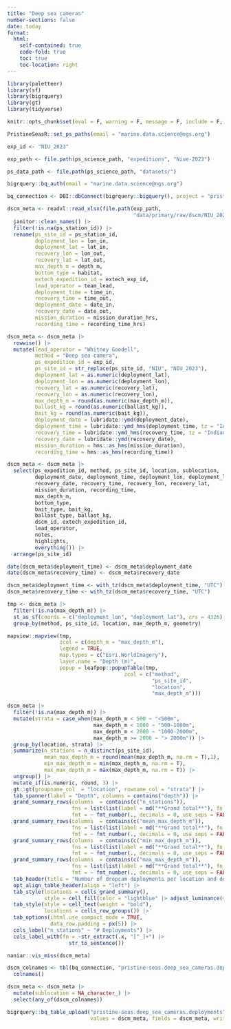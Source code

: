 ```yaml
---
title: "Deep sea cameras"
number-sections: false
date: today
format: 
  html:
    self-contained: true
    code-fold: true
    toc: true
    toc-location: right
---
```


```r
library(paletteer)
library(sf)
library(bigrquery)
library(gt)
library(tidyverse)

knitr::opts_chunk$set(eval = F, warning = F, message = F, include = F, echo = F)

PristineSeasR::set_ps_paths(email = "marine.data.science@ngs.org")

exp_id <- "NIU_2023"

exp_path <- file.path(ps_science_path, "expeditions", "Niue-2023")

ps_data_path <- file.path(ps_science_path, "datasets/")

bigrquery::bq_auth(email = "marine.data.science@ngs.org")

bq_connection <- DBI::dbConnect(bigrquery::bigquery(), project = "pristine-seas")
```

```r
dscm_meta <- readxl::read_xlsx(file.path(exp_path,
                                         "data/primary/raw/dscm/NIU_2023_dscm_fieldbook.xlsx")) |> 
  janitor::clean_names() |> 
  filter(!is.na(ps_station_id)) |> 
  rename(ps_site_id = ps_station_id,
         deployment_lon = lon_in,
         deployment_lat = lat_in,
         recovery_lon = lon_out,
         recovery_lat = lat_out,
         max_depth_m = depth_m,
         bottom_type = habitat, 
         extech_expedition_id = extech_exp_id,
         lead_operator = team_lead,
         deployment_time = time_in,
         recovery_time = time_out,
         deployment_date = date_in,
         recovery_date = date_out,
         mission_duration = mission_duration_hrs,
         recording_time = recording_time_hrs) 

dscm_meta <- dscm_meta |> 
  rowwise() |> 
  mutate(lead_operator = "Whitney Goodell",
         method = "Deep sea camera",
         ps_expedition_id = exp_id,
         ps_site_id = str_replace(ps_site_id, "NIU", "NIU_2023"),
         deployment_lat = as.numeric(deployment_lat),
         deployment_lon = as.numeric(deployment_lon),
         recovery_lat = as.numeric(recovery_lat),
         recovery_lon = as.numeric(recovery_lon),
         max_depth_m = round(as.numeric(max_depth_m)),
         ballast_kg = round(as.numeric(ballast_kg)),
         bait_kg = round(as.numeric(bait_kg)),
         deployment_date = lubridate::ymd(deployment_date),
         deployment_time = lubridate::ymd_hms(deployment_time, tz = "Indian/Maldives"),
         recovery_time = lubridate::ymd_hms(recovery_time, tz = "Indian/Maldives"),
         recovery_date = lubridate::ymd(recovery_date),
         mission_duration = hms::as_hms(mission_duration),
         recording_time = hms::as_hms(recording_time))

dscm_meta <- dscm_meta |> 
  select(ps_expedition_id, method, ps_site_id, location, sublocation,
         deployment_date, deployment_time, deployment_lon, deployment_lat, 
         recovery_date, recovery_time, recovery_lon, recovery_lat,
         mission_duration, recording_time,
         max_depth_m,
         bottom_type,
         bait_type, bait_kg,
         ballast_type, ballast_kg,
         dscm_id, extech_expedition_id,
         lead_operator, 
         notes,
         highlights,
         everything()) |> 
  arrange(ps_site_id)

date(dscm_meta$deployment_time) <- dscm_meta$deployment_date
date(dscm_meta$recovery_time) <- dscm_meta$recovery_date

dscm_meta$deployment_time <- with_tz(dscm_meta$deployment_time, "UTC")
dscm_meta$recovery_time <- with_tz(dscm_meta$recovery_time, "UTC")
```

```r
tmp <- dscm_meta |> 
  filter(!is.na(max_depth_m)) |> 
  st_as_sf(coords = c("deployment_lon", "deployment_lat"), crs = 4326) |> 
  group_by(method, ps_site_id, location, max_depth_m, geometry) 

mapview::mapview(tmp,
                 zcol = c(depth_m = "max_depth_m"), 
                 legend = TRUE,
                 map.types = c("Esri.WorldImagery"),
                 layer.name = "Depth (m)",
                 popup = leafpop::popupTable(tmp,
                                      zcol = c("method",
                                               "ps_site_id",
                                               "location",
                                               "max_depth_m")))
```

```r
dscm_meta |> 
  filter(!is.na(max_depth_m)) |> 
  mutate(strata = case_when(max_depth_m < 500 ~ "<500m",
                            max_depth_m < 1000 ~ "500-1000m",
                            max_depth_m < 2000 ~ "1000-2000m",
                            max_depth_m >= 2000 ~ "> 2000m")) |> 
  group_by(location, strata) |> 
  summarize(n_stations = n_distinct(ps_site_id),
            mean_max_depth_m = round(mean(max_depth_m, na.rm = T),1),
            min_max_depth_m = min(max_depth_m, na.rm = T),
            max_max_depth_m = max(max_depth_m, na.rm = T)) |> 
  ungroup() |> 
  mutate_if(is.numeric, round, 3) |> 
  gt::gt(groupname_col  = "location", rowname_col = "strata") |> 
  tab_spanner(label = "Depth", columns = contains("depth")) |> 
  grand_summary_rows(columns  = contains(c("n_stations")),
                     fns = list(list(label = md("**Grand total**"), fn = "sum")),
                     fmt = ~ fmt_number(., decimals = 0, use_seps = FALSE)) |> 
  grand_summary_rows(columns  = contains(c("mean_max_depth_m")),
                     fns = list(list(label = md("**Grand total**"), fn = "mean")),
                     fmt = ~ fmt_number(., decimals = 0, use_seps = FALSE)) |> 
  grand_summary_rows(columns  = contains(c("min_max_depth_m")),
                     fns = list(list(label = md("**Grand total**"), fn = "min")),
                     fmt = ~ fmt_number(., decimals = 0, use_seps = FALSE)) |> 
  grand_summary_rows(columns  = contains(c("max_max_depth_m")),
                     fns = list(list(label = md("**Grand total**"), fn = "max")),
                     fmt = ~ fmt_number(., decimals = 0, use_seps = FALSE)) |> 
  tab_header(title = "Number of dropcam deployments per location and depth") |> 
  opt_align_table_header(align = "left") |> 
  tab_style(locations = cells_grand_summary(),
            style = cell_fill(color = "lightblue" |> adjust_luminance(steps = +2))) |> 
  tab_style(style = cell_text(weight = "bold"),
            locations = cells_row_groups()) |> 
  tab_options(ihtml.use_compact_mode = TRUE,
              data_row.padding = px(5)) |> 
  cols_label("n_stations" ~ "# Deployments") |> 
  cols_label_with(fn = ~str_extract(.x, "[^_]+") |> 
                    str_to_sentence()) 
```

```r
naniar::vis_miss(dscm_meta)
```

```r
dscm_colnames <- tbl(bq_connection, "pristine-seas.deep_sea_cameras.deployments") |> 
  colnames() 

dscm_meta <- dscm_meta |> 
  mutate(sublocation = NA_character_) |> 
  select(any_of(dscm_colnames))

bigrquery::bq_table_upload("pristine-seas.deep_sea_cameras.deployments", 
                           values = dscm_meta, fields = dscm_meta, write_disposition = 'WRITE_APPEND')
```

